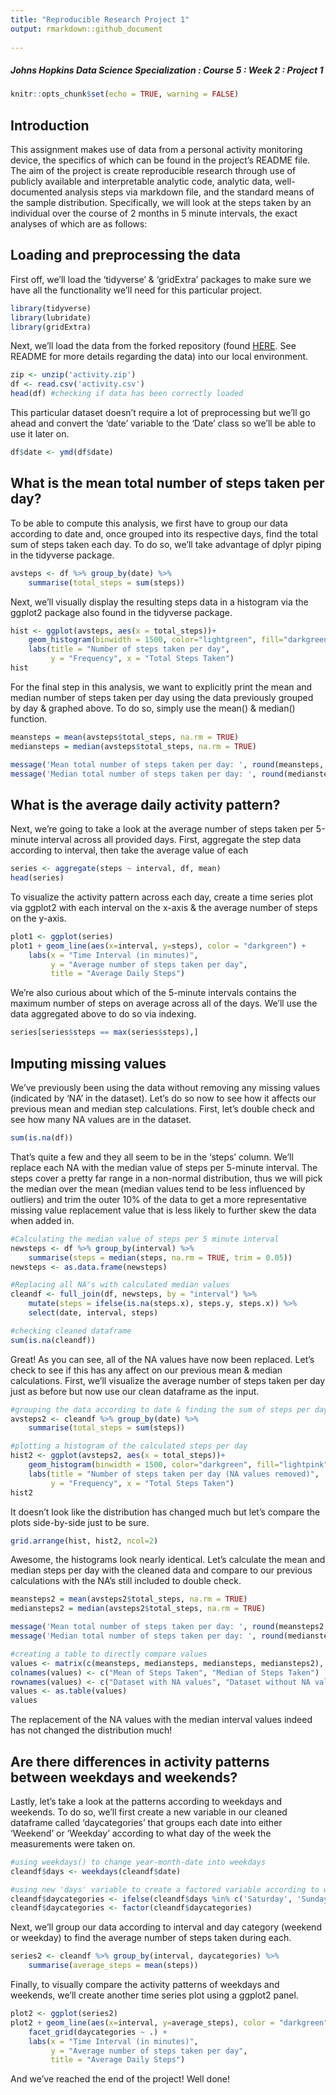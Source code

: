 ```yaml
---
title: "Reproducible Research Project 1"
output: rmarkdown::github_document
  
---
```

##### Johns Hopkins Data Science Specialization : Course 5 : Week 2 : Project 1

```r
knitr::opts_chunk$set(echo = TRUE, warning = FALSE)

```

## Introduction
This assignment makes use of data from a personal activity monitoring device, the specifics of which can be found in the project's README file. The aim of the project is create reproducible research through use of publicly available and interpretable analytic code, analytic data, well-documented analysis steps via markdown file, and the standard means of the sample distribution. Specifically, we will look at the steps taken by an individual over the course of 2 months in 5 minute intervals, the exact analyses of which are as follows: 

## Loading and preprocessing the data

First off, we'll load the 'tidyverse' & 'gridExtra' packages to make sure we have all the functionality we'll need for this particular project.

```r
library(tidyverse)
library(lubridate)
library(gridExtra)
```

Next, we'll load the data from the forked repository (found [HERE]('http://github.com/rdpeng/RepData_PeerAssessment1'). See README for more details regarding the data) into our local environment. 

```r
zip <- unzip('activity.zip')
df <- read.csv('activity.csv')
head(df) #checking if data has been correctly loaded
```

This particular dataset doesn't require a lot of preprocessing but we'll go ahead and convert the 'date' variable to the 'Date' class so we'll be able to use it later on.

```r
df$date <- ymd(df$date)
```

## What is the mean total number of steps taken per day?

To be able to compute this analysis, we first have to group our data according to date and, once grouped into its respective days, find the total sum of steps taken each day. To do so, we'll take advantage of dplyr piping in the tidyverse package. 

```r
avsteps <- df %>% group_by(date) %>%
    summarise(total_steps = sum(steps))
```

Next, we'll visually display the resulting steps data in a histogram via the ggplot2 package also found in the tidyverse package.

```r
hist <- ggplot(avsteps, aes(x = total_steps))+
    geom_histogram(binwidth = 1500, color="lightgreen", fill="darkgreen") +
    labs(title = "Number of steps taken per day",
         y = "Frequency", x = "Total Steps Taken")
hist
```

For the final step in this analysis, we want to explicitly print the mean and median number of steps taken per day using the data previously grouped by day & graphed above. To do so, simply use the mean() & median() function.

```r

meansteps = mean(avsteps$total_steps, na.rm = TRUE)
mediansteps = median(avsteps$total_steps, na.rm = TRUE)

message('Mean total number of steps taken per day: ', round(meansteps, 2))
message('Median total number of steps taken per day: ', round(mediansteps, 2))
```

## What is the average daily activity pattern?

Next, we're going to take a look at the average number of steps taken per 5-minute interval across all provided days. First, aggregate the step data according to interval, then take the average value of each 

```r
series <- aggregate(steps ~ interval, df, mean)
head(series)
```

To visualize the activity pattern across each day, create a time series plot via ggplot2 with each interval on the x-axis & the average number of steps on the y-axis.

```r
plot1 <- ggplot(series) 
plot1 + geom_line(aes(x=interval, y=steps), color = "darkgreen") +
    labs(x = "Time Interval (in minutes)", 
         y = "Average number of steps taken per day", 
         title = "Average Daily Steps")
```

We're also curious about which of the 5-minute intervals contains the maximum number of steps on average across all of the days. We'll use the data aggregated above to do so via indexing.

```r
series[series$steps == max(series$steps),]
```

## Imputing missing values

We've previously been using the data without removing any missing values (indicated by 'NA' in the dataset). Let's do so now to see how it affects our previous mean and median step calculations. First, let's double check and see how many NA values are in the dataset.

```r
sum(is.na(df))
```

That's quite a few and they all seem to be in the 'steps' column. We'll replace each NA with the median value of steps per 5-minute interval. The steps cover a pretty far range in a non-normal distribution, thus we will pick the median over the mean (median values tend to be less influenced by outliers) and trim the outer 10% of the data to get a more representative missing value replacement value that is less likely to further skew the data when added in.

```r

#Calculating the median value of steps per 5 minute interval
newsteps <- df %>% group_by(interval) %>% 
    summarise(steps = median(steps, na.rm = TRUE, trim = 0.05)) 
newsteps <- as.data.frame(newsteps)

#Replacing all NA's with calculated median values
cleandf <- full_join(df, newsteps, by = "interval") %>% 
    mutate(steps = ifelse(is.na(steps.x), steps.y, steps.x)) %>% 
    select(date, interval, steps)

#checking cleaned dataframe
sum(is.na(cleandf))
```

Great! As you can see, all of the NA values have now been replaced. Let's check to see if this has any affect on our previous mean & median calculations. First, we'll visualize the average number of steps taken per day just as before but now use our clean dataframe as the input.

```r
#grouping the data according to date & finding the sum of steps per day 
avsteps2 <- cleandf %>% group_by(date) %>%
    summarise(total_steps = sum(steps))

#plotting a histogram of the calculated steps per day
hist2 <- ggplot(avsteps2, aes(x = total_steps))+
    geom_histogram(binwidth = 1500, color="darkgreen", fill="lightpink") +
    labs(title = "Number of steps taken per day (NA values removed)",
         y = "Frequency", x = "Total Steps Taken")
hist2
```

It doesn't look like the distribution has changed much but let's compare the plots side-by-side just to be sure.

```r
grid.arrange(hist, hist2, ncol=2)
```

Awesome, the histograms look nearly identical. Let's calculate the mean and median steps per day with the cleaned data and compare to our previous calculations with the NA's still included to double check. 

```r
meansteps2 = mean(avsteps2$total_steps, na.rm = TRUE)
mediansteps2 = median(avsteps2$total_steps, na.rm = TRUE)

message('Mean total number of steps taken per day: ', round(meansteps2, 2))
message('Median total number of steps taken per day: ', round(mediansteps2, 2))

#creating a table to directly compare values 
values <- matrix(c(meansteps, mediansteps, mediansteps, mediansteps2), ncol = 2, byrow = T)
colnames(values) <- c("Mean of Steps Taken", "Median of Steps Taken")
rownames(values) <- c("Dataset with NA values", "Dataset without NA values")
values <- as.table(values)
values
```

The replacement of the NA values with the median interval values indeed has not changed the distribution much!

## Are there differences in activity patterns between weekdays and weekends?

Lastly, let's take a look at the patterns according to weekdays and weekends. To do so, we'll first create a new variable in our cleaned dataframe called 'daycategories' that groups each date into either 'Weekend' or 'Weekday' according to what day of the week the measurements were taken on.

```r
#using weekdays() to change year-month-date into weekdays
cleandf$days <- weekdays(cleandf$date)

#using new 'days' variable to create a factored variable according to weekend or weekday categorization
cleandf$daycategories <- ifelse(cleandf$days %in% c('Saturday', 'Sunday'), 'Weekend', 'Weekday')
cleandf$daycategories <- factor(cleandf$daycategories)
```

Next, we'll group our data according to interval and day category (weekend or weekday) to find the average number of steps taken during each. 

```r
series2 <- cleandf %>% group_by(interval, daycategories) %>%
    summarise(average_steps = mean(steps))
```

Finally, to visually compare the activity patterns of weekdays and weekends, we'll create another time series plot using a ggplot2 panel. 

```r
plot2 <- ggplot(series2) 
plot2 + geom_line(aes(x=interval, y=average_steps), color = "darkgreen") +
    facet_grid(daycategories ~ .) +
    labs(x = "Time Interval (in minutes)", 
         y = "Average number of steps taken per day", 
         title = "Average Daily Steps")
```


And we've reached the end of the project! Well done!